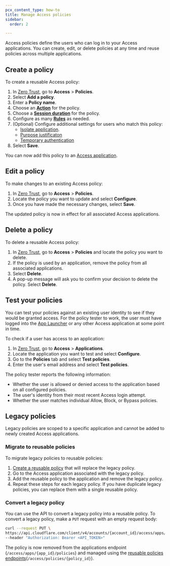 ```yaml
---
pcx_content_type: how-to
title: Manage Access policies
sidebar:
  order: 2

---
```



Access policies define the users who can log in to your Access applications. You can create, edit, or delete policies at any time and reuse policies across multiple applications.

## Create a policy

To create a reusable Access policy:

1. In [Zero Trust](https://one.dash.cloudflare.com/), go to **Access** > **Policies**.
2. Select **Add a policy**.
3. Enter a **Policy name**.
4. Choose an [**Action**](/cloudflare-one/policies/access/#actions) for the policy.
5. Choose a [**Session duration**](/cloudflare-one/identity/users/session-management/) for the policy.
6. Configure as many [**Rules**](/cloudflare-one/policies/access/#rule-types) as needed.
7. (Optional) Configure additional settings for users who match this policy:
	- [Isolate application](/cloudflare-one/policies/access/isolate-application/).
	- [Purpose justificaton](/cloudflare-one/policies/access/require-purpose-justification/)
	- [Temporary authentication](/cloudflare-one/policies/access/temporary-auth/)
8. Select **Save**.

You can now add this policy to an [Access application](/cloudflare-one/applications/).

## Edit a policy

To make changes to an existing Access policy:

1. In [Zero Trust](https://one.dash.cloudflare.com/), go to **Access** > **Policies**.
2. Locate the policy you want to update and select **Configure**.
3. Once you have made the necessary changes, select **Save**.

The updated policy is now in effect for all associated Access applications.

## Delete a policy

To delete a reusable Access policy:

1. In [Zero Trust](https://one.dash.cloudflare.com/), go to **Access** > **Policies** and locate the policy you want to delete.
2. If the policy is used by an application, remove the policy from all associated applications.
3. Select **Delete**.
4. A pop-up message will ask you to confirm your decision to delete the policy. Select **Delete**.

## Test your policies

You can test your policies against an existing user identity to see if they would be granted access. For the policy tester to work, the user must have logged into the [App Launcher](/cloudflare-one/applications/app-launcher/) or any other Access application at some point in time.

To check if a user has access to an application:

1. In [Zero Trust](https://one.dash.cloudflare.com/), go to **Access** > **Applications**.
2. Locate the application you want to test and select **Configure**.
3. Go to the **Policies** tab and select **Test policies**.
4. Enter the user's email address and select **Test policies**.

The policy tester reports the following information:

* Whether the user is allowed or denied access to the application based on all configured policies.
* The user's identity from their most recent Access login attempt.
* Whether the user matches individual Allow, Block, or Bypass policies.

## Legacy policies

Legacy policies are scoped to a specific application and cannot be added to newly created Access applications.

### Migrate to reusable policies

To migrate legacy policies to reusable policies:

1. [Create a reusable policy](#create-a-policy) that will replace the legacy policy.
2. Go to the Access application associated with the legacy policy.
3. Add the reusable policy to the application and remove the legacy policy.
4. Repeat these steps for each legacy policy. If you have duplicate legacy policies, you can replace them with a single reusable policy.

### Convert a legacy policy

You can use the API to convert a legacy policy into a reusable policy. To convert a legacy policy, make a `PUT` request with an empty request body:

```bash
curl --request PUT \
https://api.cloudflare.com/client/v4/accounts/{account_id}/access/apps/{app_id}/policies/{policy_id}/make_reusable \
--header "Authorization: Bearer <API_TOKEN>"
```

The policy is now removed from the applications endpoint (`/access/apps/{app_id}/policies`) and managed using the [reusable policies endpoints](/api/resources/zero_trust/subresources/access/subresources/policies/)(`/access/policies/{policy_id}`).